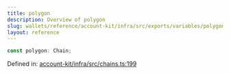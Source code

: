 ```yaml
---
title: polygon
description: Overview of polygon
slug: wallets/reference/account-kit/infra/src/exports/variables/polygon
layout: reference
---
```


```ts
const polygon: Chain;
```

Defined in: [account-kit/infra/src/chains.ts:199](https://github.com/alchemyplatform/aa-sdk/blob/08da565ff1e1b5bcae4581d79993c4ed9e522c16/account-kit/infra/src/chains.ts#L199)
